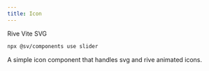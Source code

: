 ```yaml
---
title: Icon
---
```



<div class="flex flex-wrap gap-2">
  <span class="px-2 bg-zinc-600 rounded-lg cursor-default">Rive</span>
  <span class="px-2 bg-zinc-600 rounded-lg cursor-default">Vite</span>
  <span class="px-2 bg-zinc-600 rounded-lg cursor-default">SVG</span>
</div>

```bash
npx @sv/components use slider
```

A simple icon component that handles svg and rive animated icons.

<div class="not-content">
  <Icon client:load name="loader" />
</div>

